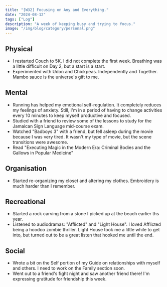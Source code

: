 ```yaml
---
title: "[W32] Focusing on Any and Everything."
date: "2024-08-12"
tags: ["Log"]
description: "A week of keeping busy and trying to focus."
image: "/img/blog/category/personal.png"
---
```


## Physical 
- I restarted Couch to 5K. I did not complete the first week. Breathing was a little difficult on Day 2, but a start is a start. 
- Experimented with Udon and Chickpeas. Independently and Together. Mambo sauce is the universe's gift to me.

## Mental
- Running has helped my emotional self-regulation. It completely reduces my feelings of anxiety. Still, I'm in a period of having to change activities every 10 minutes to keep myself productive and focused.
- Studied with a friend to review some of the lessons to study for the Jamaican Sign Language  mid-course exam.
- Watched "Badboys 3" with a friend, but fell asleep during the movie because I was very tired. It wasn't my type of movie, but the scene transitions were awesome.
- Read "Executing Magic in the Modern Era: Criminal Bodies and the Gallows in Popular Medicine"

## Organisation 
- Started re-organizing my closet and altering my clothes. Embroidery is much harder than I remember. 

## Recreational 
- Started a rock carving from a stone I picked up at the beach earlier ths year.
- Listened to audiodramas: "Afflicted" and "Light House". I loved Afflicted being a hoodoo zombie thriller. Light House took me a little while to get into, but turned out to be a great listen that hooked me until the end.

## Social
- Wrote a bit on the Self portion of my Guide on relationships with myself and others. I need to work on the Family section soon.
- Went out to a friend's fight night and saw another friend there! I'm expressing gratitude for friendship this week.
